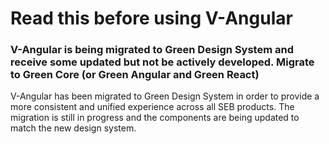 
<Meta title="V-Angular/READ THIS BEFORE USING V-ANGULAR" />

# Read this before using V-Angular

### V-Angular is being migrated to Green Design System and receive some updated but not be actively developed. Migrate to Green Core (or Green Angular and Green React)

V-Angular has been migrated to Green Design System in order to provide a more consistent and unified experience across all SEB products. The migration is still in progress and the components are being updated to match the new design system.